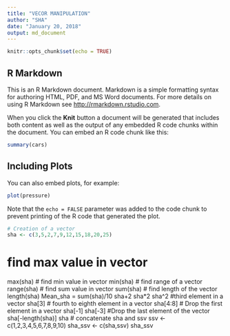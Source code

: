 ---
title: "VECOR MANIPULATION"
author: "SHA"
date: "January 20, 2018"
output: md_document
---

```{r setup, include=FALSE}
knitr::opts_chunk$set(echo = TRUE)
```

## R Markdown

This is an R Markdown document. Markdown is a simple formatting syntax for authoring HTML, PDF, and MS Word documents. For more details on using R Markdown see <http://rmarkdown.rstudio.com>.

When you click the **Knit** button a document will be generated that includes both content as well as the output of any embedded R code chunks within the document. You can embed an R code chunk like this:

```{r cars}
summary(cars)
```

## Including Plots

You can also embed plots, for example:

```{r pressure, echo=FALSE}
plot(pressure)
```

Note that the `echo = FALSE` parameter was added to the code chunk to prevent printing of the R code that generated the plot.

```{r}
# Creation of a vector
sha <- c(3,5,2,7,9,12,15,18,20,25)

```
# find max value in vector
max(sha)
# find min value in vector
min(sha)
# find range of a vector
range(sha) 
# find sum value in vector
sum(sha)
# find length of the vector
length(sha) 
Mean_sha = sum(sha)/10
sha+2
sha*2
sha^2
#third element in a vector
sha[3] 
# fourth to eighth element in a vector
sha[4:8]
# Drop the first element in a vector
sha[-1] 
sha[-3]
#Drop the last element of the vector
sha[-length(sha)] 
sha
# concatenate sha and ssv
ssv <- c(1,2,3,4,5,6,7,8,9,10)
sha_ssv <- c(sha,ssv)
sha_ssv